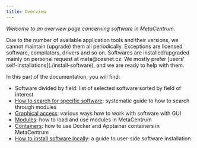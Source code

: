 ```yaml
---
title: Overview
---
```

*Welcome to an overview page concerning software in MetaCentrum.*

<Callout type="info" title="New software or its version.">
Due to the number of available application tools and their versions, we cannot maintain (upgrade) them all periodically. Exceptions are licensed software, compilators, drivers and so on. Softwares are installed/upgraded mainly on personal request at meta@cesnet.cz. We mostly prefer [users' self-installations](./install-software), and we are ready to help with them.
</Callout>

In this part of the documentation, you will find:

- Software divided by field: list of selected software sorted by field of interest
- [How to search for specific software](./software/search-soft): systematic guide to how to search through modules
- [Graphical access](./software/graphical-access): various ways how to work with software with GUI
- [Modules](./software/modules): how to load and use modules in MetaCentrum
- [Containers](./software/containers): how to use Docker and Apptainer containers in MetaCentrum
- [How to install software locally](./software/install-software): a guide to user-side software installation
